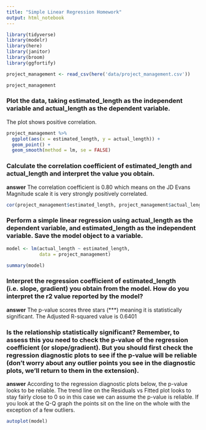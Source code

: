 ```yaml
---
title: "Simple Linear Regression Homework"
output: html_notebook
---
```


```r
library(tidyverse)
library(modelr)
library(here)
library(janitor)
library(broom)
library(ggfortify)

project_management <- read_csv(here('data/project_management.csv'))

project_management

```

### Plot the data, taking estimated_length as the independent variable and actual_length as the dependent variable.

The plot shows positive correlation.

```r
project_management %>%
  ggplot(aes(x = estimated_length, y = actual_length)) +
  geom_point() +
  geom_smooth(method = lm, se = FALSE)
```

### Calculate the correlation coefficient of estimated_length and actual_length and interpret the value you obtain.

__answer__
The correlation coefficient is 0.80 which means on the JD Evans Magnitude scale it is very strongly positively correlated.

```r

cor(project_management$estimated_length, project_management$actual_length)

```

### Perform a simple linear regression using actual_length as the dependent variable, and estimated_length as the independent variable. Save the model object to a variable.

```r
model <- lm(actual_length ~ estimated_length,
            data = project_management)

summary(model)
```

### Interpret the regression coefficient of estimated_length (i.e. slope, gradient) you obtain from the model. How do you interpret the r2 value reported by the model?

__answer__
The p-value scores three stars (***) meaning it is statistically significant. The Adjusted R-squared value is 0.6401

### Is the relationship statistically significant? Remember, to assess this you need to check the p-value of the regression coefficient (or slope/gradient). But you should first check the regression diagnostic plots to see if the p-value will be reliable (don’t worry about any outlier points you see in the diagnostic plots, we’ll return to them in the extension).

__answer__
According to the regression diagnostic plots below, the p-value looks to be reliable. The trend line on the Residuals vs Fitted plot looks to stay fairly close to 0 so in this case we can assume the p-value is reliable. If you look at the Q-Q graph the points sit on the line on the whole with the exception of a few outliers.

```r
autoplot(model)

```

